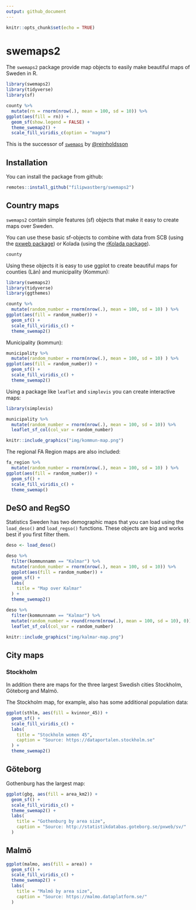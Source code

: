 ```yaml
---
output: github_document
---
```


```r
knitr::opts_chunk$set(echo = TRUE)
```

# swemaps2

The `swemaps2` package provide map objects to easily make beautiful maps of Sweden in R. 

```r
library(swemaps2)
library(tidyverse)
library(sf)

county %>% 
  mutate(rn = rnorm(nrow(.), mean = 100, sd = 10)) %>% 
ggplot(aes(fill = rn)) +
  geom_sf(show.legend = FALSE) +
  theme_swemap2() +
  scale_fill_viridis_c(option = "magma")
```

This is the successor of [`swemaps`](https://github.com/reinholdsson/swemaps) by [@reinholdsson](https://github.com/reinholdsson)

## Installation

You can install the package from github:

```r
remotes::install_github("filipwastberg/swemaps2")
```

## Country maps

`swemaps2` contain simple features (sf) objects that make it easy to create maps over Sweden.

You can use these basic sf-objects to combine with data from SCB (using the [pxweb package](http://ropengov.github.io/pxweb/)) or Kolada (using the [rKolada package](https://github.com/lchansson/rKolada)).

```r
county
```

Using these objects it is easy to use ggplot to create beautiful maps for counties (Län) and municipality (Kommun):

```r
library(swemaps2)
library(tidyverse)
library(ggthemes)

county %>% 
  mutate(random_number = rnorm(nrow(.), mean = 100, sd = 10) ) %>% 
ggplot(aes(fill = random_number)) +
  geom_sf() +
  scale_fill_viridis_c() +
  theme_swemap2()
```

Municipality (kommun):

```r
municipality %>% 
  mutate(random_number = rnorm(nrow(.), mean = 100, sd = 10) ) %>% 
ggplot(aes(fill = random_number)) +
  geom_sf() +
  scale_fill_viridis_c() +
  theme_swemap2()
```

Using a package like `leaflet` and `simplevis` you can create interactive maps:

```r
library(simplevis)

municipality %>% 
  mutate(random_number = rnorm(nrow(.), mean = 100, sd = 10)) %>% 
  leaflet_sf_col(col_var = random_number)
```
```r
knitr::include_graphics("img/kommun-map.png")
```

The regional FA Region maps are also included:

```r
fa_region %>% 
  mutate(random_number = rnorm(nrow(.), mean = 100, sd = 10) ) %>% 
ggplot(aes(fill = random_number)) +
  geom_sf() +
  scale_fill_viridis_c() +
  theme_swemap()
```


## DeSO and RegSO

Statistics Sweden has two demographic maps that you can load using the `load_deso()` and `load_regso()` functions. These objects are big and works best if you first filter them.

```r
deso <- load_deso()

deso %>% 
  filter(kommunnamn == "Kalmar") %>% 
  mutate(random_number = rnorm(nrow(.), mean = 100, sd = 10)) %>% 
  ggplot(aes(fill = random_number)) +
  geom_sf() +
  labs(
    title = "Map over Kalmar"
  ) +
  theme_swemap2()
```

```r
deso %>% 
  filter(kommunnamn == "Kalmar") %>% 
  mutate(random_number = round(rnorm(nrow(.), mean = 100, sd = 10), 0)) %>% 
  leaflet_sf_col(col_var = random_number)
```

```r
knitr::include_graphics("img/kalmar-map.png")
```

## City maps
### Stockholm
In addition there are maps for the three largest Swedish cities Stockholm, Göteborg and Malmö.

The Stockholm map, for example, also has some additional population data:

```r
ggplot(sthlm, aes(fill = kvinnor_45)) +
  geom_sf() +
  scale_fill_viridis_c() +
  labs(
    title = "Stockholm women 45",
    caption = "Source: https://dataportalen.stockholm.se"
  ) +
  theme_swemap2()
```

## Göteborg

Gothenburg has the largest map:

```r
ggplot(gbg, aes(fill = area_km2)) +
  geom_sf() +
  scale_fill_viridis_c() +
  theme_swemap2() +
  labs(
    title = "Gothenburg by area size",
    caption = "Source: http://statistikdatabas.goteborg.se/pxweb/sv/"
  )
```

## Malmö

```r
ggplot(malmo, aes(fill = area)) +
  geom_sf() +
  scale_fill_viridis_c() +
  theme_swemap2() +
  labs(
    title = "Malmö by area size",
    caption = "Source: https://malmo.dataplatform.se/"
  )
```





